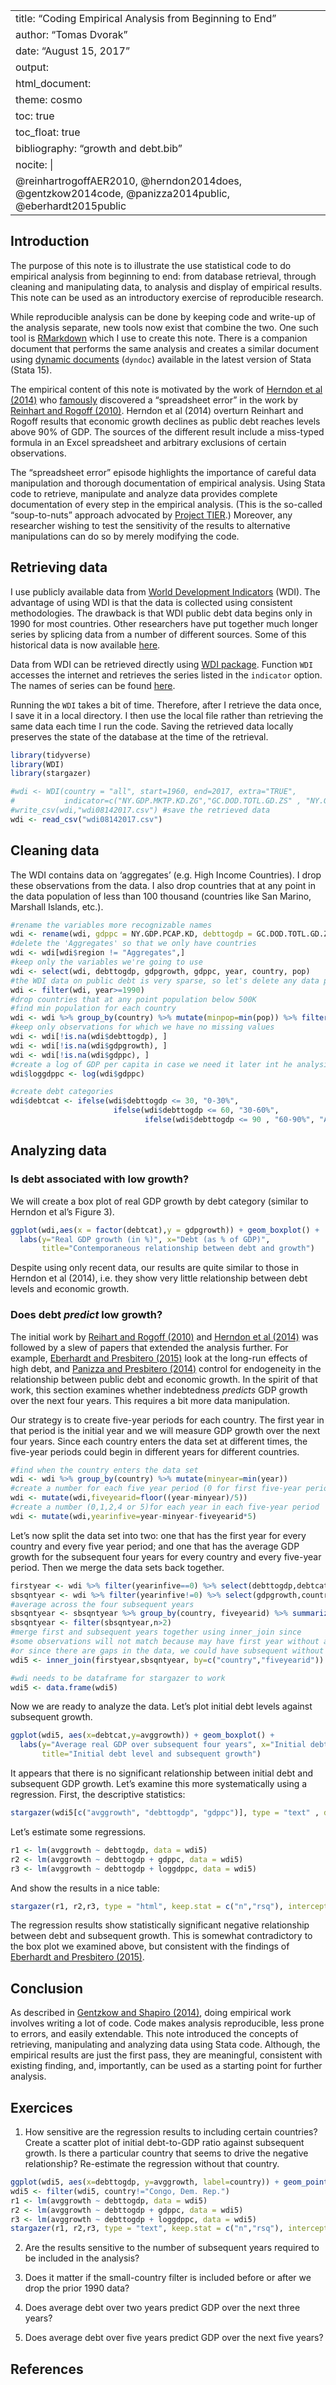 
---
title: "Coding Empirical Analysis from Beginning to End"
author: "Tomas Dvorak"
date: "August 15, 2017"
output: 
  html_document:
    theme: cosmo
    toc: true
    toc_float: true
bibliography: "growth and debt.bib"
nocite: |
  @reinhartrogoffAER2010, @herndon2014does, @gentzkow2014code, @panizza2014public, @eberhardt2015public
---

## Introduction

The purpose of this note is to illustrate the use statistical code to do empirical analysis from beginning to end: from database retrieval, through cleaning and manipulating data, to analysis and display of empirical results. This note can be used as an introductory exercise of reproducible research. 

While reproducible analysis can be done by keeping code and write-up of the analysis separate, new tools now exist that combine the two. One such tool is [RMarkdown](http://rmarkdown.rstudio.com/) which I use to create this note. There is a companion document that performs the same analysis and creates a similar document using [dynamic documents](http://www.stata.com/new-in-stata/markdown/) (`dyndoc`) available in the latest version of Stata (Stata 15).

The empirical content of this note is motivated by the work of [Herndon et al (2014)](https://doi.org/10.1093/cje/bet075) who [famously](http://www.cc.com/video-clips/dcyvro/the-colbert-report-austerity-s-spreadsheet-error) discovered a "spreadsheet error" in the work by [Reinhart and Rogoff (2010)](https://www.aeaweb.org/articles?id=10.1257/aer.100.2.573). Herndon et al (2014) overturn Reinhart and Rogoff results that economic growth declines as public debt reaches levels above 90% of GDP. The sources of the different result include a miss-typed formula in an Excel spreadsheet and arbitrary exclusions of certain observations. 

The "spreadsheet error" episode highlights the importance of careful data manipulation and thorough documentation of empirical analysis. Using Stata code to retrieve, manipulate and analyze data provides complete documentation of every step in the empirical analysis. (This is the so-called "soup-to-nuts" approach advocated by [Project TIER](http://www.projecttier.org/).) Moreover, any researcher wishing to test the sensitivity of the results to alternative manipulations can do so by merely modifying the code.


## Retrieving data

I use publicly available data from [World Development Indicators](http://databank.worldbank.org/data/reports.aspx?source=world-development-indicators&preview=on) (WDI). The advantage of using WDI is that the data is collected using consistent methodologies. The drawback is that WDI public debt data begins only in 1990 for most countries. Other researchers have put together much longer series by splicing data from a number of different sources. Some of this historical data is now available [here](http://www.imf.org/en/Publications/WP/Issues/2016/12/31/A-Historical-Public-Debt-Database-24332).  

Data from WDI can be retrieved directly using [WDI package](https://cran.r-project.org/web/packages/WDI/WDI.pdf). Function `WDI` accesses the internet and retrieves the series listed in the `indicator` option. The names of series can be found [here](http://data.worldbank.org/data-catalog/world-development-indicators).

Running the `WDI` takes a bit of time. Therefore, after I retrieve the data once, I save it in a local directory. I then use the local file rather than retrieving the same data each time I run the code. Saving the retrieved data locally preserves the state of the database at the time of the retrieval. 

```r
library(tidyverse)
library(WDI)
library(stargazer)

#wdi <- WDI(country = "all", start=1960, end=2017, extra="TRUE",
#           indicator=c("NY.GDP.MKTP.KD.ZG","GC.DOD.TOTL.GD.ZS" , "NY.GDP.PCAP.KD", "SP.POP.TOTL"))
#write_csv(wdi,"wdi08142017.csv") #save the retrieved data
wdi <- read_csv("wdi08142017.csv")
```

## Cleaning data

The WDI contains data on 'aggregates' (e.g. High Income Countries). I drop these observations from the data. I also drop countries that at any point in the data population of less than 100 thousand (countries like San Marino, Marshall Islands, etc.).
```r
#rename the variables more recognizable names
wdi <- rename(wdi, gdppc = NY.GDP.PCAP.KD, debttogdp = GC.DOD.TOTL.GD.ZS, gdpgrowth = NY.GDP.MKTP.KD.ZG, pop = SP.POP.TOTL)
#delete the 'Aggregates' so that we only have countries
wdi <- wdi[wdi$region != "Aggregates",]
#keep only the variables we're going to use
wdi <- select(wdi, debttogdp, gdpgrowth, gdppc, year, country, pop)
#the WDI data on public debt is very sparse, so let's delete any data prior to 1990
wdi <- filter(wdi, year>=1990)
#drop countries that at any point population below 500K
#find min population for each country
wdi <- wdi %>% group_by(country) %>% mutate(minpop=min(pop)) %>% filter(minpop>=500000) %>% select(-minpop,-pop)
#keep only observations for which we have no missing values
wdi <- wdi[!is.na(wdi$debttogdp), ]
wdi <- wdi[!is.na(wdi$gdpgrowth), ]
wdi <- wdi[!is.na(wdi$gdppc), ]
#create a log of GDP per capita in case we need it later int he analysis
wdi$loggdppc <- log(wdi$gdppc)

#create debt categories
wdi$debtcat <- ifelse(wdi$debttogdp <= 30, "0-30%",
                       ifelse(wdi$debttogdp <= 60, "30-60%",
                              ifelse(wdi$debttogdp <= 90 , "60-90%", "Above 90%")))
```
## Analyzing data 
### Is debt associated with low growth?

We will create a box plot of real GDP growth by debt category (similar to Herndon et al's Figure 3).
```r
ggplot(wdi,aes(x = factor(debtcat),y = gdpgrowth)) + geom_boxplot() +
  labs(y="Real GDP growth (in %)", x="Debt (as % of GDP)",
       title="Contemporaneous relationship between debt and growth")
```

Despite using only recent data, our results are quite similar to those in Herndon et al (2014), i.e. they show very little relationship between debt levels and economic growth. 

### Does debt *predict* low growth?

The initial work by [Reihart and Rogoff (2010)](https://www.aeaweb.org/articles?id=10.1257/aer.100.2.573) and [Herndon et al (2014)](https://doi.org/10.1093/cje/bet075) was followed by a slew of papers that extended the analysis further. For example, [Eberhardt and Presbitero (2015)](http://www.sciencedirect.com/science/article/pii/S0022199615000690) look at the long-run effects of high debt, and [Panizza and Presbitero (2014)](http://www.sciencedirect.com/science/article/pii/S0164070414000536) control for endogeneity in the relationship between public debt and economic growth. In the spirit of that work, this section  examines whether indebtedness *predicts* GDP growth over the next four years. This requires a bit more data manipulation. 

Our strategy is to create five-year periods for each country. The first year in that period is the initial year and we will measure GDP growth over the next four years. Since each country enters the data set at different times, the five-year periods could begin in different years for different countries. 

```r
#find when the country enters the data set 
wdi <- wdi %>% group_by(country) %>% mutate(minyear=min(year))
#create a number for each five year period (0 for first five-year period, 1 for the second five-year period etc.)
wdi <- mutate(wdi,fiveyearid=floor((year-minyear)/5))  
#create a number (0,1,2,4 or 5)for each year in each five-year period 
wdi <- mutate(wdi,yearinfive=year-minyear-fiveyearid*5)  
```

Let's now split the data set into two: one that has the first year for every country and every five year period; and one that has the average GDP growth for the subsequent four years for every country and every five-year period. Then we merge the data sets back together.

```r
firstyear <- wdi %>% filter(yearinfive==0) %>% select(debttogdp,debtcat,country,fiveyearid, gdppc, loggdppc)
sbsqntyear <- wdi %>% filter(yearinfive!=0) %>% select(gdpgrowth,country,fiveyearid) 
#average across the four subsequent years
sbsqntyear <- sbsqntyear %>% group_by(country, fiveyearid) %>% summarize(avggrowth=mean(gdpgrowth), n=n())
sbsqntyear <- filter(sbsqntyear,n>2)
#merge first and subsequent years together using inner_join since
#some observations will not match because may have first year without any subsequent years 
#or since there are gaps in the data, we could have subsequent without initial
wdi5 <- inner_join(firstyear,sbsqntyear, by=c("country","fiveyearid"))

#wdi needs to be dataframe for stargazer to work
wdi5 <- data.frame(wdi5)
```
Now we are ready to analyze the data. Let's plot initial debt levels against subsequent growth.

```r
ggplot(wdi5, aes(x=debtcat,y=avggrowth)) + geom_boxplot() +
  labs(y="Average real GDP over subsequent four years", x="Initial debt (as % of GDP)",
       title="Initial debt level and subsequent growth")
```

It appears that there is no significant relationship between initial debt and subsequent GDP growth. Let's examine this more systematically using a regression. First, the descriptive statistics:

```r
stargazer(wdi5[c("avggrowth", "debttogdp", "gdppc")], type = "text" , digits=1)
```

Let's estimate some regressions.
```r
r1 <- lm(avggrowth ~ debttogdp, data = wdi5)
r2 <- lm(avggrowth ~ debttogdp + gdppc, data = wdi5)
r3 <- lm(avggrowth ~ debttogdp + loggdppc, data = wdi5)
```

And show the results in a nice table:
```r
stargazer(r1, r2,r3, type = "html", keep.stat = c("n","rsq"), intercept.bottom = FALSE)
```

The regression results show statistically significant negative relationship between debt and subsequent growth. This is somewhat contradictory to the box plot we examined above, but consistent with the findings of [Eberhardt and Presbitero (2015)](http://www.sciencedirect.com/science/article/pii/S0022199615000690). 


## Conclusion

As described in [Gentzkow and Shapiro (2014)](http://web.stanford.edu/~gentzkow/research/CodeAndData.pdf), doing empirical work involves writing a lot of code. Code makes analysis reproducible, less prone to errors, and easily extendable. This note introduced the concepts of retrieving, manipulating and analyzing data using Stata code. Although, the empirical results are just the first pass, they are meaningful, consistent with existing finding, and, importantly, can be used as a starting point for further analysis. 

## Exercices

1. How sensitive are the regression results to including certain countries? Create a scatter plot of initial debt-to-GDP ratio against subsequent growth. Is there a particular country that seems to drive the negative relationship? Re-estimate the regression without that country. 

```r
ggplot(wdi5, aes(x=debttogdp, y=avggrowth, label=country)) + geom_point() + geom_smooth(method = "lm") + geom_text()
wdi5 <- filter(wdi5, country!="Congo, Dem. Rep.")
r1 <- lm(avggrowth ~ debttogdp, data = wdi5)
r2 <- lm(avggrowth ~ debttogdp + gdppc, data = wdi5)
r3 <- lm(avggrowth ~ debttogdp + loggdppc, data = wdi5)
stargazer(r1, r2,r3, type = "text", keep.stat = c("n","rsq"), intercept.bottom = FALSE)
```

2. Are the results sensitive to the number of subsequent years required to be included in the analysis?

3. Does it matter if the small-country filter is included before or after we drop the prior 1990 data?

4. Does average debt over two years predict GDP over the next three years?

5. Does average debt over five years predict GDP over the next five years?

## References
